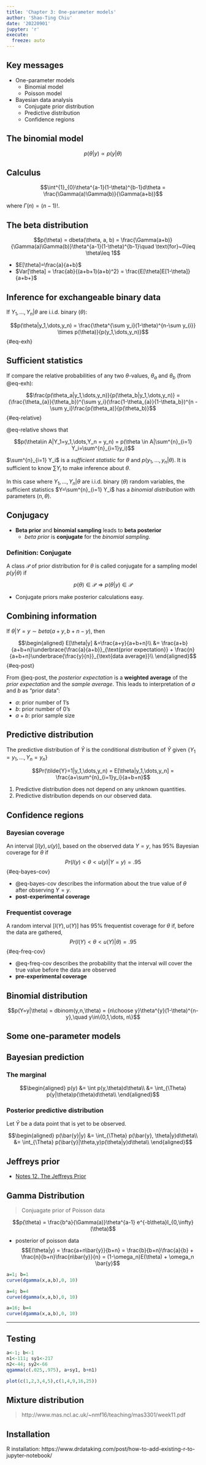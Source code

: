 ```yaml
---
title: 'Chapter 3: One-parameter models'
author: 'Shao-Ting Chiu'
date: '20220901'
jupyter: 'r'
execute: 
  freeze: auto
---
```



## Key messages

- One-parameter models
    - Binomial model
    - Poisson model
- Bayesian data analysis
    - Conjugate prior distribution
    - Predictive distribution
    - Confidence regions

## The binomial model

$$p(\theta|y) \propto p(y|\theta)$$

::: {.callout-tip}
## Calculus
$$\int^{1}_{0}\theta^{a-1}(1-\theta)^{b-1}d\theta = \frac{\Gamma(a)\Gamma(b)}{\Gamma(a+b)}$$

where $\Gamma(n) = (n-1)!$.
:::

## The beta distribution

$$p(\theta) = dbeta(\theta, a, b) = \frac{\Gamma(a+b)}{\Gamma(a)\Gamma(b)}\theta^{a-1}(1-\theta)^{b-1}\quad \text{for}~0\leq \theta\leq 1$$

- $E[\theta]=\frac{a}{a+b}$
- $Var[\theta] = \frac{ab}{(a+b+1)(a+b)^2} = \frac{E[\theta]E[1-\theta]}{a+b+}$

## Inference for exchangeable binary data

If $Y_{1},\dots,Y_n|\theta$ are i.i.d. binary ($\theta$):

$$p(\theta|y_1,\dots,y_n) = \frac{\theta^{\sum y_i}(1-\theta)^{n-\sum y_{i}} \times p(\theta)}{p(y_1,\dots,y_n)}$$ {#eq-exh}

## Sufficient statistics

If compare the relative probabilities of any two $\theta$-values, $\theta_a$ and $\theta_b$ (from @eq-exh):

$$\frac{p(\theta_a|y_1,\dots,y_n)}{p(\theta_b|y_1,\dots,y_n)} = (\frac{\theta_{a}}{\theta_b})^{\sum y_i}(\frac{1-\theta_{a}}{1-\theta_b})^{n - \sum y_i}\frac{p(\theta_a)}{p(\theta_b)}$$ {#eq-relative}

@eq-relative shows that 

$$p(\theta\in A|Y_1=y_1,\dots,Y_n = y_n) = p(\theta \in A|\sum^{n}_{i=1} Y_i=\sum^{n}_{i=1}y_i)$$

$\sum^{n}_{i=1} Y_i$ is a *sufficient statistic* for $\theta$ and $p(y_1,\dots,y_n|\theta)$. It is sufficient to know $\sum Y_i$ to make inference about $\theta$.

In this case where $Y_1, \dots, Y_n|\theta$ are i.i.d. binary ($\theta$) random variables, the sufficient statistics $Y=\sum^{n}_{i=1} Y_i$ has a *binomial distribution* with parameters $(n,\theta)$.

## Conjugacy

- **Beta prior** and **binomial sampling** leads to **beta posterior**
  - *beta prior* is **conjugate** for the *binomial sampling*.

::: {.callout-important}
### Definition: Conjugate

A class $\mathcal{P}$ of prior distribution for $\theta$ is called conjugate for a sampling model $p(y|\theta)$ if 

$$p(\theta) \in \mathcal{P} \Rightarrow p(\theta|y) \in \mathcal{P}$$

:::

- Conjugate priors make posterior calculations easy.

## Combining information

If $\theta|Y=y \sim beta(a+y, b+n-y)$, then

$$\begin{aligned}
E[\theta|y] &=\frac{a+y}{a+b+n}\\
            &= \frac{a+b}{a+b+n}\underbrace{\frac{a}{a+b}}_{\text{prior expectation}} + \frac{n}{a+b+n}\underbrace{\frac{y}{n}}_{\text{data average}}\\
\end{aligned}$$ {#eq-post}

From @eq-post, the *posterior expectation* is a **weighted average** of the *prior expectation* and the *sample average*. This leads to interpretation of $a$ and $b$ as "prior data":

- $a$: prior number of 1's
- $b$: prior number of 0's
- $a+b$: prior sample size

## Predictive distribution

The predictive distribution of $\tilde{Y}$ is the conditional distribution of $\tilde{Y}$ given $\{Y_1=y_1,\dots,Y_n=y_n\}$

$$Pr(\tilde{Y}=1|y_1,\dots,y_n) = E[\theta|y_1,\dots,y_n] = \frac{a+\sum^{n}_{i=1}y_i}{a+b+n}$$

1. Predictive distribution does not depend on any unknown quantities.
2. Predictive distribution depends on our observed data.


## Confidence regions

::: {.callout-important}
### Bayesian coverage

An interval $[l(y), u(y)]$, based on the observed data $Y=y$, has $95\%$ Bayesian coverage for $\theta$ if 
$$Pr(l(y)<\theta<u(y)|Y=y) = .95$$ {#eq-bayes-cov}

- @eq-bayes-cov describes the information about the true value of $\theta$ after observing $Y=y$.
- **post-experimental coverage**
:::

::: {.callout-important}
### Frequentist coverage
A random interval $[l(Y), u(Y)]$ has $95\%$ frequentist coverage for $\theta$ if, before the data are gathered,
$$Pr(l(Y) < \theta < u(Y)|\theta) = .95$$ {#eq-freq-cov}

- @eq-freq-cov describes the probability that the interval will cover the true value before the data are observed
- **pre-experimental coverage**

:::

## Binomial distribution

$$p(Y=y|\theta) = dbinom(y,n,\theta) = {n\choose y}\theta^{y}(1-\theta)^{n-y},\quad y\in\{0,1,\dots, n\}$$




## Some one-parameter models


## Bayesian prediction

### The marginal
$$\begin{aligned}
  p(y) &= \int p(y,\theta)d\theta\\
       &= \int_{\Theta} p(y|\theta)p(\theta)d\theta\\
\end{aligned}$$

### Posterior predictive distribution

Let $\bar{Y}$ be a data point that is yet to be observed.

$$\begin{aligned}
  p(\bar{y}|y) &= \int_{\Theta} p(\bar{y}, \theta|y)d\theta\\
               &= \int_{\Theta} p(\bar{y}|\theta,y)p(\theta|y)d\theta\\
\end{aligned}$$


## Jeffreys prior

- [Notes 12. The Jeffreys Prior](https://www2.stat.duke.edu/courses/Fall11/sta114/jeffreys.pdf)


## Gamma Distribution

> Conjuagate prior of Poisson data

$$p(\theta) = \frac{b^a}{\Gamma(a)}\theta^{a-1} e^{-b\theta}I_{0,\infty}(\theta)$$

- posterior of poisson data
$$E(\theta|y) = \frac{a+n\bar{y}}{b+n} = \frac{b}{b+n}\frac{a}{b} + \frac{n}{b+n}\frac{n\bar{y}}{n} = (1-\omega_n)E(\theta) + \omega_n \bar{y}$$

```r
a=1; b=1
curve(dgamma(x,a,b),0, 10)
```

```r
a=4; b=4
curve(dgamma(x,a,b),0, 10)
```

```r
a=16; b=4
curve(dgamma(x,a,b),0, 10)
```


---

## Testing

```r
a<-1; b<-1
n1<-111; sy1<-217
n2<-44; sy2<-66
qgamma(c(.025,.975), a+sy1, b+n1)
```

```r
plot(c(1,2,3,4,5),c(1,4,9,16,25))
```


## Mixture distribution

> http://www.mas.ncl.ac.uk/~nmf16/teaching/mas3301/week11.pdf

## Installation
R installation: https://www.drdataking.com/post/how-to-add-existing-r-to-jupyter-notebook/
